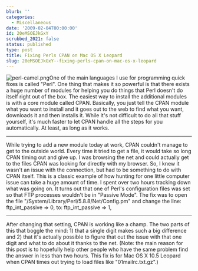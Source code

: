 ```yaml
---
blurb: ''
categories:
  - Miscellaneous
date: '2009-02-04T00:00:00'
id: 20eMSOEJkGxY
scrubbed_2021: false
status: published
type: post
title: Fixing Perls CPAN on Mac OS X Leopard
slug: 20eMSOEJkGxY--fixing-perls-cpan-on-mac-os-x-leopard
---
```


![perl-camel.png](http://www.alanwsmith.com/blog/wp-content/uploads/2009/02/perl-camel.png)One
of the main languages I use for programming quick fixes is called
"Perl". One thing that makes it so powerful is that there exists a
huge number of modules for helping you do things that Perl doesn't
do itself right out of the box. The easiest way to install the
additional modules is with a core module called CPAN. Basically,
you just tell the CPAN module what you want to install and it goes
out to the web to find what you want, downloads it and then
installs it. While it's not difficult to do all that stuff
yourself, it's much faster to let CPAN handle all the steps for you
automatically. At least, as long as it works.

* * * * *

While trying to add a new module today at work, CPAN couldn't
manage to get to the outside world. Every time it tried to get a
file, it would take so long CPAN timing out and give up. I was
browsing the net and could actually get to the files CPAN was
looking for directly with my browser. So, I knew it wasn't an issue
with the connection, but had to be something to do with CPAN
itself. This is a classic example of how hunting for one little
computer issue can take a huge amount of time. I spent over two
hours tracking down what was going on. It turns out that one of
Perl's configuration files was set so that FTP processes wouldn't
be in "Passive Mode". The fix was to open the file
"/System/Library/Perl/5.8.8/Net/Config.pm" and change the line:
ftp\_int\_passive =\> 0, to: ftp\_int\_passive =\> 1,

* * * * *

After changing that setting, CPAN is working like a champ. The two
parts of this that boggle the mind: 1) that a single digit makes
such a big difference and 2) that it's actually possible to figure
that out the issue with that one digit and what to do about it
thanks to the net. (Note: the main reason for this post is to
hopefully help other people who have the same problem find the
answer in less than two hours. This fix is for Mac OS X 10.5
Leopard when CPAN times out trying to load files like
"01mailrc.txt.gz".)
